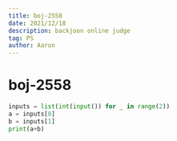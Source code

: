 ```yaml
---
title: boj-2558
date: 2021/12/18
description: backjoon online judge
tag: PS
author: Aaron
---
```


# boj-2558

```python
inputs = list(int(input()) for _ in range(2))
a = inputs[0]
b = inputs[1]
print(a+b)
```
